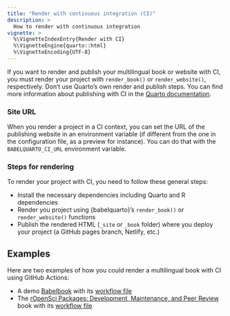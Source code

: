 ```yaml
---
title: "Render with continuous integration (CI)"
description: >
  How to render with continuous integration
vignette: >
  %\VignetteIndexEntry{Render with CI}
  %\VignetteEngine{quarto::html}
  %\VignetteEncoding{UTF-8}
---
```


If you want to render and publish your multilingual book or website with CI, you must render your project with `render_book()` or `render_website()`, respectively.
Don't use Quarto's own render and publish steps.
You can find more information about publishing with CI in the [Quarto documentation](https://quarto.org/docs/publishing/ci.html).

### Site URL

When you render a project in a CI context, you can set the URL of the publishing website in an environment variable (if different from the one in the configuration file,
as a preview for instance).
You can do that with the `BABELQUARTO_CI_URL` environment variable.

### Steps for rendering

To render your project with CI, you need to follow these general steps:

* Install the necessary dependencies including Quarto and R dependencies
* Render you project using {babelquarto}'s `render_book()` or `render_website()` functions
* Publish the rendered HTML (`_site` or `_book` folder) where you deploy your project (a GitHub pages branch, Netlify, etc.)

## Examples

Here are two examples of how you could render a multilingual book with CI using GitHub Actions:

* A demo [Babelbook](https://nenuial.github.io/babelbook/) with its [workflow file](https://github.com/Nenuial/babelbook/blob/main/.github/workflows/publish.yml)
* The [rOpenSci Packages: Development, Maintenance, and Peer Review](https://devguide.ropensci.org/index.html) book with its [workflow file](https://github.com/ropensci/dev_guide/blob/main/.github/workflows/scheduled-manual-main.yml)
